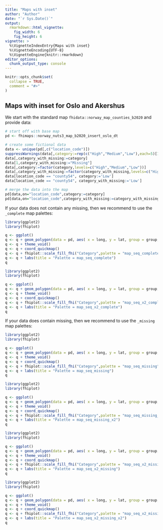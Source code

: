```yaml
---
title: "Maps with inset"
author: "Author"
date: "`r Sys.Date()`"
output:
  rmarkdown::html_vignette:
    fig_width: 6
    fig_height: 6
vignette: >
  %\VignetteIndexEntry{Maps with inset}
  %\VignetteEncoding{UTF-8}
  %\VignetteEngine{knitr::rmarkdown}
editor_options: 
  chunk_output_type: console
---
```


```r
knitr::opts_chunk$set(
  collapse = TRUE,
  comment = "#>"
)
```

## Maps with inset for Oslo and Akershus

We start with the standard map `fhidata::norway_map_counties_b2020` and provide data:

```r
# start off with base map
pd <- fhimaps::norway_nuts3_map_b2020_insert_oslo_dt

# create some fictional data
data <- unique(pd[,c("location_code")])
suppressWarnings(data[,category:=rep(c("High","Medium","Low"),each=5)[1:.N]])
data[,category_with_missing:=category]
data[1,category_with_missing:="Missing"]
data[,category:=factor(category,levels=c("High","Medium","Low"))]
data[,category_with_missing:=factor(category_with_missing,levels=c("High","Medium","Low","Missing"))]
data[location_code == "county54", category:='Low']
data[location_code == "county54", category_with_missing:='Low']

# merge the data into the map
pd[data,on="location_code",category:=category]
pd[data,on="location_code",category_with_missing:=category_with_missing]
```

If your data does not contain any missing, then we recommend to use the `_complete` map palettes:

```r
library(ggplot2)
library(fhiplot)

q <- ggplot()
q <- q + geom_polygon(data = pd, aes( x = long, y = lat, group = group, fill=category), color="black")
q <- q + theme_void()
q <- q + coord_quickmap()
q <- q + fhiplot::scale_fill_fhi("Category",palette = "map_seq_complete", direction = 1, drop=F)
q <- q + labs(title = "Palette = map_seq_complete")
q
```

```r
library(ggplot2)
library(fhiplot)

q <- ggplot()
q <- q + geom_polygon(data = pd, aes( x = long, y = lat, group = group, fill=category), color="black")
q <- q + theme_void()
q <- q + coord_quickmap()
q <- q + fhiplot::scale_fill_fhi("Category",palette = "map_seq_x2_complete", direction = 1, drop=F)
q <- q + labs(title = "Palette = map_seq_x2_complete")
q
```

If your data does contain missing, then we recommend to use the `_missing` map palettes:

```r
library(ggplot2)
library(fhiplot)

q <- ggplot()
q <- q + geom_polygon(data = pd, aes( x = long, y = lat, group = group, fill=category_with_missing), color="black", size=0.2)
q <- q + theme_void()
q <- q + coord_quickmap()
q <- q + fhiplot::scale_fill_fhi("Category",palette = "map_seq_missing", direction = 1, drop=F)
q <- q + labs(title = "Palette = map_seq_missing")
q
```

```r
library(ggplot2)
library(fhiplot)

q <- ggplot()
q <- q + geom_polygon(data = pd, aes( x = long, y = lat, group = group, fill=category_with_missing), color="black", size=0.2)
q <- q + theme_void()
q <- q + coord_quickmap()
q <- q + fhiplot::scale_fill_fhi("Category",palette = "map_seq_missing_x2", direction = 1, drop=F)
q <- q + labs(title = "Palette = map_seq_missing_x2")
q
```

```r
library(ggplot2)
library(fhiplot)

q <- ggplot()
q <- q + geom_polygon(data = pd, aes( x = long, y = lat, group = group, fill=category_with_missing), color="black", size=0.2)
q <- q + theme_void()
q <- q + coord_quickmap()
q <- q + fhiplot::scale_fill_fhi("Category",palette = "map_seq_x2_missing", direction = 1, drop=F)
q <- q + labs(title = "Palette = map_seq_x2_missing")
q
```

```r
library(ggplot2)
library(fhiplot)

q <- ggplot()
q <- q + geom_polygon(data = pd, aes( x = long, y = lat, group = group, fill=category_with_missing), color="black", size=0.2)
q <- q + theme_void()
q <- q + coord_quickmap()
q <- q + fhiplot::scale_fill_fhi("Category",palette = "map_seq_x2_missing_x2", direction = 1, drop=F)
q <- q + labs(title = "Palette = map_seq_x2_missing_x2")
q
```
